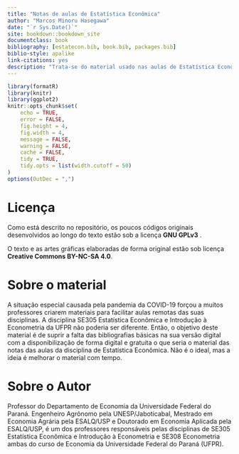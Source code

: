 ```yaml
--- 
title: "Notas de aulas de Estatística Econômica"
author: "Marcos Minoru Hasegawa"
date: "`r Sys.Date()`"
site: bookdown::bookdown_site
documentclass: book
bibliography: [estatecon.bib, book.bib, packages.bib]
biblio-style: apalike
link-citations: yes
description: "Trata-se do material usado nas aulas de Estatística Econômica e Introdução à Econometria SE305 do curso de Economia da Universidade Federal do Paranà."
---
```


```r
library(formatR)
library(knitr)
library(ggplot2)
knitr::opts_chunk$set(
	echo = TRUE,
	error = FALSE,
	fig.height = 4,
	fig.width = 4,
	message = FALSE,
	warning = FALSE,
	cache = FALSE,
	tidy = TRUE,
	tidy.opts = list(width.cutoff = 50)
)
options(OutDec = ",")
```

# Licença {-}

Como está descrito no repositório, os poucos códigos originais desenvolvidos ao longo do texto estão sob a licença **GNU GPLv3** .

O texto e as artes gráficas elaboradas de forma original estão sob licença **Creative Commons BY-NC-SA 4.0**.

# Sobre o material {-}

A situação especial causada pela pandemia da COVID-19 forçou a muitos professores criarem materiais para facilitar aulas remotas das suas disciplinas. A disciplina SE305 Estatística Econômica e Introdução à Econometria da UFPR não poderia ser diferente. Então, o objetivo deste material é de suprir a falta das bibliografias básicas na sua versão digital com a disponibilização de forma digital e gratuita o que seria o material das notas das aulas da disciplina de Estatística Econômica. Não é o ideal, mas a ideia é melhorar o material com tempo.

# Sobre o Autor {-}

Professor do Departamento de Economia da Universidade Federal do Paraná. Engenheiro Agrônomo pela UNESP/Jaboticabal, Mestrado em Economia Agrária pela ESALQ/USP e Doutorado em Economia Aplicada pela ESALQ/USP, é um dos professores responsáveis pelas disciplinas de SE305 Estatística Econômica e Introdução à Econometria e SE308 Econometria ambas do curso de Economia da Universidade Federal do Paraná (UFPR). 
